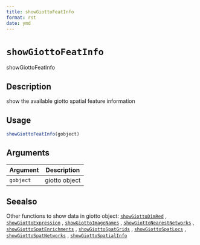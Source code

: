 ```yaml
--- 
title: showGiottoFeatInfo 
format: rst 
date: ymd 
--- 
```

# `showGiottoFeatInfo`

showGiottoFeatInfo


## Description

show the available giotto spatial feature information


## Usage

```r
showGiottoFeatInfo(gobject)
```


## Arguments

Argument      |Description
------------- |----------------
`gobject`     |     giotto object


## Seealso

Other functions to show data in giotto object:
 [`showGiottoDimRed`](#showgiottodimred) ,
 [`showGiottoExpression`](#showgiottoexpression) ,
 [`showGiottoImageNames`](#showgiottoimagenames) ,
 [`showGiottoNearestNetworks`](#showgiottonearestnetworks) ,
 [`showGiottoSpatEnrichments`](#showgiottospatenrichments) ,
 [`showGiottoSpatGrids`](#showgiottospatgrids) ,
 [`showGiottoSpatLocs`](#showgiottospatlocs) ,
 [`showGiottoSpatNetworks`](#showgiottospatnetworks) ,
 [`showGiottoSpatialInfo`](#showgiottospatialinfo)


